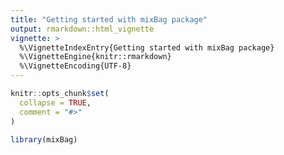 ```yaml
---
title: "Getting started with mixBag package"
output: rmarkdown::html_vignette
vignette: >
  %\VignetteIndexEntry{Getting started with mixBag package}
  %\VignetteEngine{knitr::rmarkdown}
  %\VignetteEncoding{UTF-8}
---
```


```r
knitr::opts_chunk$set(
  collapse = TRUE,
  comment = "#>"
)
```

```r
library(mixBag)
```
